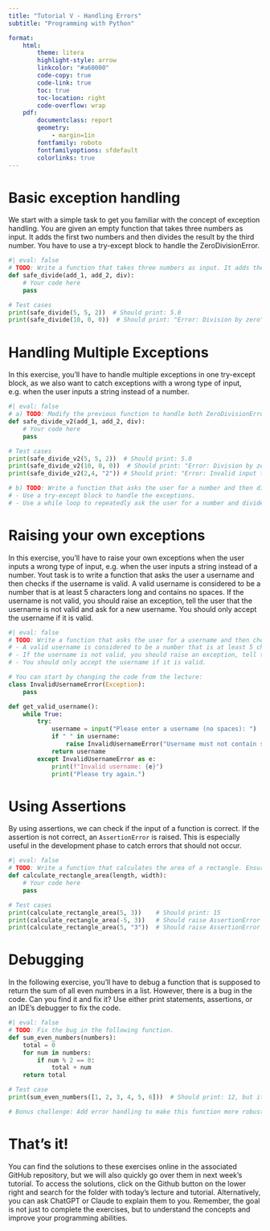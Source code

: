 ```yaml
---
title: "Tutorial V - Handling Errors"
subtitle: "Programming with Python"

format:
    html:
        theme: litera
        highlight-style: arrow
        linkcolor: "#a60000"
        code-copy: true
        code-link: true
        toc: true
        toc-location: right
        code-overflow: wrap
    pdf: 
        documentclass: report
        geometry:
            - margin=1in
        fontfamily: roboto
        fontfamilyoptions: sfdefault
        colorlinks: true
---
```


# Basic exception handling
We start with a simple task to get you familiar with the concept of exception handling. You are given an empty function that takes three numbers as input. It adds the first two numbers and then divides the result by the third number. You have to use a try-except block to handle the ZeroDivisionError.

```python
#| eval: false
# TODO: Write a function that takes three numbers as input. It adds the first two numbers and then divides the result by the third number. Use a try-except block to handle the ZeroDivisionError.
def safe_divide(add_1, add_2, div):
    # Your code here
    pass

# Test cases
print(safe_divide(5, 5, 2))  # Should print: 5.0
print(safe_divide(10, 0, 0))  # Should print: "Error: Division by zero"
```

# Handling Multiple Exceptions

In this exercise, you'll have to handle multiple exceptions in one try-except block, as we also want to catch exceptions with a wrong type of input, e.g. when the user inputs a string instead of a number.

```python
#| eval: false
# a) TODO: Modify the previous function to handle both ZeroDivisionError and TypeError
def safe_divide_v2(add_1, add_2, div):
    # Your code here
    pass

# Test cases
print(safe_divide_v2(5, 5, 2))  # Should print: 5.0
print(safe_divide_v2(10, 0, 0))  # Should print: "Error: Division by zero"
print(safe_divide_v2(2,4, "2")) # Should print: "Error: Invalid input types"

# b) TODO: Write a function that asks the user for a number and then divides it by a second number inputted by the user.
# - Use a try-except block to handle the exceptions.
# - Use a while loop to repeatedly ask the user for a number and divide it by a second number until the user inputs "no" to the question "Do you want to continue?".
```

# Raising your own exceptions
In this exercise, you'll have to raise your own exceptions when the user inputs a wrong type of input, e.g. when the user inputs a string instead of a number. Yout task is to write a function that asks the user a username and then checks if the username is valid. A valid username is considered to be a number that is at least 5 characters long and contains no spaces. If the username is not valid, you should raise an exception, tell the user that the username is not valid and ask for a new username. You should only accept the username if it is valid.

```python
#| eval: false
# TODO: Write a function that asks the user for a username and then checks if the username is valid.
# - A valid username is considered to be a number that is at least 5 characters long and contains no spaces.
# - If the username is not valid, you should raise an exception, tell the user that the username is not valid and ask for a new username.
# - You should only accept the username if it is valid.

# You can start by changing the code from the lecture:
class InvalidUsernameError(Exception):
    pass

def get_valid_username():
    while True:
        try:
            username = input("Please enter a username (no spaces): ")
            if " " in username: 
                raise InvalidUsernameError("Username must not contain spaces.")
            return username
        except InvalidUsernameError as e:
            print(f"Invalid username: {e}")
            print("Please try again.")

```

# Using Assertions
By using assertions, we can check if the input of a function is correct. If the assertion is not correct, an `AssertionError` is raised. This is especially useful in the development phase to catch errors that should not occur.

```python
#| eval: false
# TODO: Write a function that calculates the area of a rectangle. Ensure that the length and width are positive numbers.
def calculate_rectangle_area(length, width):
    # Your code here
    pass

# Test cases
print(calculate_rectangle_area(5, 3))    # Should print: 15
print(calculate_rectangle_area(-5, 3))   # Should raise AssertionError
print(calculate_rectangle_area(5, "3"))  # Should raise AssertionError
```

# Debugging
In the following exercise, you'll have to debug a function that is supposed to return the sum of all even numbers in a list. However, there is a bug in the code. Can you find it and fix it? Use either print statements, assertions, or an IDE's debugger to fix the code.

```python
#| eval: false
# TODO: Fix the bug in the following function.
def sum_even_numbers(numbers):
    total = 0
    for num in numbers:
        if num % 2 == 0:
            total + num
    return total

# Test case
print(sum_even_numbers([1, 2, 3, 4, 5, 6]))  # Should print: 12, but it's not working correctly

# Bonus challenge: Add error handling to make this function more robust
```

# That's it!
You can find the solutions to these exercises online in the associated GitHub repository, but we will also quickly go over them in next week's tutorial. To access the solutions, click on the Github button on the lower right and search for the folder with today's lecture and tutorial. Alternatively, you can ask ChatGPT or Claude to explain them to you. Remember, the goal is not just to complete the exercises, but to understand the concepts and improve your programming abilities.


